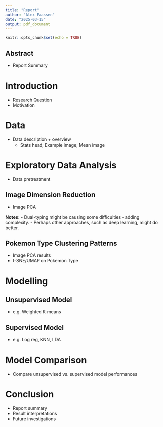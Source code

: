 ```yaml
---
title: "Report"
author: "Alex Faassen"
date: "2025-03-15"
output: pdf_document
---
```


```r
knitr::opts_chunk$set(echo = TRUE)
```

## Abstract

- Report Summary

# Introduction

- Research Question
- Motivation

# Data

- Data description + overview
  - Stats head; Example image; Mean image

# Exploratory Data Analysis

- Data pretreatment

## Image Dimension Reduction

- Image PCA

**Notes:**
- Dual-typing might be causing some difficulties - adding complexity.
- Perhaps other approaches, such as deep learning, might do better.

## Pokemon Type Clustering Patterns

- Image PCA results
- t-SNE/UMAP on Pokemon Type

# Modelling

## Unsupervised Model

- e.g. Weighted K-means

## Supervised Model

- e.g. Log reg, KNN, LDA

# Model Comparison

- Compare unsupervised vs. supervised model performances

# Conclusion

- Report summary
- Result interpretations
- Future investigations


